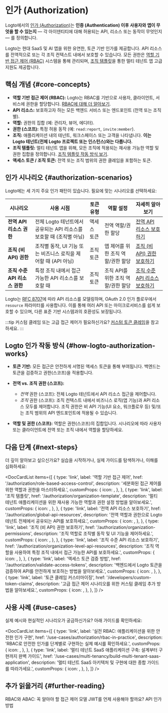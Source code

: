 
# 인가 (Authorization)

Logto에서의 [인가 (Authorization)](https://auth.wiki/authorization)는 **인증 (Authentication) 이후 사용자와 앱이 무엇을 할 수 있는지** — 각 아이덴티티에 대해 허용되는 API, 리소스 또는 동작이 무엇인지 — 를 정의합니다.

Logto는 현대 SaaS 및 AI 앱을 위한 유연한, 토큰 기반 인가를 제공합니다. API 리소스를 전역적으로 또는 각 조직 컨텍스트 내에서 보호할 수 있습니다. 모든 권한은 [역할 기반 접근 제어 (RBAC)](/authorization/role-based-access-control) 시스템을 통해 관리되며, [조직 템플릿](/authorization/organization-template)을 통한 멀티 테넌트 앱 고급 지원도 제공합니다.

## 핵심 개념 \{#core-concepts}

- **역할 기반 접근 제어 (RBAC):** Logto는 RBAC를 기반으로 사용자, 클라이언트, 서비스에 권한을 할당합니다. [RBAC에 대해 더 알아보기](/authorization/role-based-access-control).
- **API 리소스:** 보호하고자 하는 모든 백엔드 서비스 또는 엔드포인트 (전역 또는 조직별).
- **역할:** 권한의 집합 (예: 관리자, 뷰어, 에디터).
- **권한 (스코프):** 특정 허용 동작 (예: `read:report`, `invite:member`).
- **조직:** 애플리케이션 내의 테넌트, 워크스페이스 또는 고객을 나타냅니다. **이는 Logto 테넌트(전체 Logto 프로젝트 또는 인스턴스)와는 다릅니다.**
- **조직 템플릿:** 멀티 테넌트 앱을 위해, 모든 조직에 적용되는 재사용 가능한 역할 및 권한 집합을 정의합니다. [조직 템플릿 작동 방식 보기](/authorization/organization-template).
- **액세스 토큰 / 조직 토큰:** 전역 또는 조직 범위의 권한 클레임을 포함하는 토큰.

## 인가 시나리오 \{#authorization-scenarios}

Logto에는 세 가지 주요 인가 패턴이 있습니다. 필요에 맞는 시나리오를 선택하세요:

| 시나리오                      | 사용 시점                                                           | 토큰 유형   | 역할 설정                           | 자세히 알아보기                                                                  |
| ----------------------------- | ------------------------------------------------------------------- | ----------- | ----------------------------------- | -------------------------------------------------------------------------------- |
| **전역 API 리소스 권한**      | 전체 Logto 테넌트에서 공유되는 API 리소스를 보호할 때 (조직별 아님) | 액세스 토큰 | 전역 역할/권한 할당                 | [전역 API 리소스 보호하기](/authorization/global-api-resources)                  |
| **조직 (비 API) 권한**        | 조직별 동작, UI 기능 또는 비즈니스 로직을 제어할 때 (API 아님)      | 조직 토큰   | 앱 제어를 위한 조직 역할/권한 할당  | [조직 (비 API) 권한 보호하기](/authorization/organization-permissions)           |
| **조직 수준 API 리소스 권한** | 특정 조직 내에서 접근 가능한 API 리소스를 보호할 때                 | 조직 토큰   | 조직 API를 위한 조직 역할/권한 할당 | [조직 수준 API 리소스 보호하기](/authorization/organization-level-api-resources) |

Logto는 [RFC 8707](https://auth.wiki/resource-indicator)에 따라 API 리소스를 모델링하며, OAuth 2.0 인가 플로우에서 `resource` 파라미터를 사용합니다. 이를 통해 여러 API 또는 마이크로서비스를 쉽게 보호할 수 있으며, 다른 표준 기반 시스템과의 호환성도 보장됩니다.

:::tip
커스텀 클레임 또는 고급 접근 제어가 필요하신가요? [커스텀 토큰 클레임](/developers/custom-token-claims)을 참고하세요.
:::

## Logto 인가 작동 방식 \{#how-logto-authorization-works}

- **토큰 기반:** 모든 접근은 안전하게 서명된 액세스 토큰을 통해 부여됩니다. 백엔드는 토큰을 검증하고 권한(스코프)을 적용합니다.
- **전역 vs. 조직 권한 (스코프):**

  - _전역_ 권한 (스코프): 전체 Logto 테넌트에서 API 리소스 접근을 제어합니다.
  - _조직_ 권한 (스코프): 조직 컨텍스트 내에서 비즈니스 로직(앱 기능)과 API 리소스 모두를 제어합니다. 조직 권한은 비 API 기능(UI 요소, 워크플로우 등) 및/또는 조직 범위의 API 엔드포인트에 적용될 수 있습니다.

- **역할 및 권한 (스코프):** 역할은 권한(스코프)의 집합입니다. 시나리오에 따라 사용자 또는 클라이언트에 전역 또는 조직 내에서 역할을 할당하세요.

## 다음 단계 \{#next-steps}

더 깊이 알아보고 싶으신가요? 실습을 시작하거나, 실제 가이드를 탐색하거나, 이해를 심화하세요:

<DocCardList
  items={[
    {
      type: 'link',
      label: '역할 기반 접근 제어',
      href: '/authorization/role-based-access-control',
      description: '세분화된 접근 제어를 위한 역할과 권한을 마스터하세요.',
      customProps: {
        icon: <Role />,
      },
    },
    {
      type: 'link',
      label: '조직 템플릿',
      href: '/authorization/organization-template',
      description:
        '멀티 테넌트 애플리케이션을 위한 재사용 가능한 역할과 권한 설정 방법을 알아보세요.',
      customProps: {
        icon: <OrgTemplate />,
      },
    },
    {
      type: 'link',
      label: '전역 API 리소스 보호하기',
      href: '/authorization/global-api-resources',
      description: '전역 역할과 권한으로 Logto 테넌트 전체에서 공유되는 API를 보호하세요.',
      customProps: {
        icon: <Api />,
      },
    },
    {
      type: 'link',
      label: '조직 (비 API) 권한 보호하기',
      href: '/authorization/organization-permissions',
      description: '조직 역할로 조직별 동작 및 UI 기능을 제어하세요.',
      customProps: {
        icon: <Users />,
      },
    },
    {
      type: 'link',
      label: '조직 수준 API 리소스 보호하기',
      href: '/authorization/organization-level-api-resources',
      description: '조직 역할을 사용하여 특정 조직 내에서 접근 가능한 API를 보호하세요.',
      customProps: {
        icon: <Api />,
      },
    },
    {
      type: 'link',
      label: '액세스 토큰 검증 방법',
      href: '/authorization/validate-access-tokens',
      description: '백엔드에서 Logto 토큰을 검증하여 API를 안전하게 보호하는 방법을 알아보세요.',
      customProps: {
        icon: <Security />,
      },
    },
    {
      type: 'link',
      label: '토큰 클레임 커스터마이징',
      href: '/developers/custom-token-claims',
      description: '고급 접근 제어 시나리오를 위한 커스텀 클레임 추가 방법을 알아보세요.',
      customProps: {
        icon: <Jwt />,
      },
    },
  ]}
/>

## 사용 사례 \{#use-cases}

실제 예시와 현실적인 시나리오가 궁금하신가요? 아래 가이드를 확인하세요:

<DocCardList
  items={[
    {
      type: 'link',
      label: '실전 RBAC: 애플리케이션을 위한 안전한 인가 구현',
      href: '/use-cases/authorization/rbac-in-practice',
      description: 'RBAC로 안전한 인가를 단계별로 구현하는 실제 예시를 확인하세요.',
      customProps: {
        icon: <Guides />,
      },
    },
    {
      type: 'link',
      label: '멀티 테넌트 SaaS 애플리케이션 구축: 설계부터 구현까지 완벽 가이드',
      href: '/use-cases/multi-tenancy/build-multi-tenant-saas-application',
      description: '멀티 테넌트 SaaS 아키텍처 및 구현에 대한 종합 가이드를 따라가세요.',
      customProps: {
        icon: <OrgTemplate />,
      },
    },
  ]}
/>

## 추가 읽을거리 \{#further-reading}

<Url href="https://blog.logto.io/rbac-and-abac">RBAC와 ABAC: 꼭 알아야 할 접근 제어 모델</Url>
<Url href="https://blog.logto.io/when-should-i-use-jwts">JWT를 언제 사용해야 할까요?</Url>
<Url href="https://blog.logto.io/api-authorization-methods">API 인가 방법</Url>
